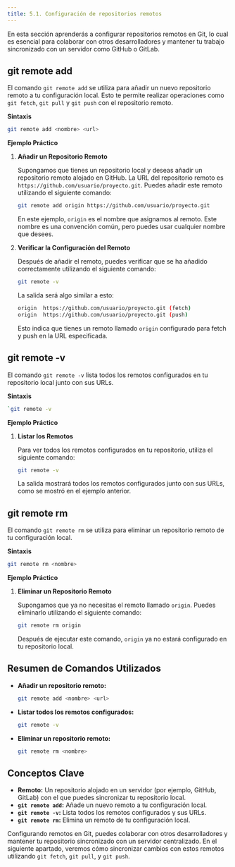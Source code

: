 ```yaml
---
title: 5.1. Configuración de repositorios remotos
---
```



En esta sección aprenderás a configurar repositorios remotos en Git, lo cual es esencial para colaborar con otros desarrolladores y mantener tu trabajo sincronizado con un servidor como GitHub o GitLab.

## git remote add

El comando `git remote add` se utiliza para añadir un nuevo repositorio remoto a tu configuración local. Esto te permite realizar operaciones como `git fetch`, `git pull` y `git push` con el repositorio remoto.

**Sintaxis**

```bash
git remote add <nombre> <url>
```

**Ejemplo Práctico**

1. **Añadir un Repositorio Remoto**

   Supongamos que tienes un repositorio local y deseas añadir un repositorio remoto alojado en GitHub. La URL del repositorio remoto es `https://github.com/usuario/proyecto.git`. Puedes añadir este remoto utilizando el siguiente comando:

   ```bash
   git remote add origin https://github.com/usuario/proyecto.git
   ```

   En este ejemplo, `origin` es el nombre que asignamos al remoto. Este nombre es una convención común, pero puedes usar cualquier nombre que desees.

2. **Verificar la Configuración del Remoto**

   Después de añadir el remoto, puedes verificar que se ha añadido correctamente utilizando el siguiente comando:

   ```bash
   git remote -v
   ```

   La salida será algo similar a esto:

   ```bash
   origin  https://github.com/usuario/proyecto.git (fetch)
   origin  https://github.com/usuario/proyecto.git (push)
   ```

   Esto indica que tienes un remoto llamado `origin` configurado para fetch y push en la URL especificada.

## git remote -v

El comando `git remote -v` lista todos los remotos configurados en tu repositorio local junto con sus URLs.

**Sintaxis**

```bash
`git remote -v
```

**Ejemplo Práctico**

1. **Listar los Remotos**

   Para ver todos los remotos configurados en tu repositorio, utiliza el siguiente comando:

   ```bash
   git remote -v
   ```

   La salida mostrará todos los remotos configurados junto con sus URLs, como se mostró en el ejemplo anterior.

## git remote rm

El comando `git remote rm` se utiliza para eliminar un repositorio remoto de tu configuración local.

**Sintaxis**

```bash
git remote rm <nombre>
```

**Ejemplo Práctico**

1. **Eliminar un Repositorio Remoto**

   Supongamos que ya no necesitas el remoto llamado `origin`. Puedes eliminarlo utilizando el siguiente comando:

   ```bash
   git remote rm origin
   ```

   Después de ejecutar este comando, `origin` ya no estará configurado en tu repositorio local.

## Resumen de Comandos Utilizados

- **Añadir un repositorio remoto:**
  ```bash
  git remote add <nombre> <url>
  ```

- **Listar todos los remotos configurados:**
  ```bash
  git remote -v
  ```

- **Eliminar un repositorio remoto:**
  ```bash
  git remote rm <nombre>
  ```

## Conceptos Clave

- **Remoto:** Un repositorio alojado en un servidor (por ejemplo, GitHub, GitLab) con el que puedes sincronizar tu repositorio local.
- **`git remote add`:** Añade un nuevo remoto a tu configuración local.
- **`git remote -v`:** Lista todos los remotos configurados y sus URLs.
- **`git remote rm`:** Elimina un remoto de tu configuración local.

Configurando remotos en Git, puedes colaborar con otros desarrolladores y mantener tu repositorio sincronizado con un servidor centralizado. En el siguiente apartado, veremos cómo sincronizar cambios con estos remotos utilizando `git fetch`, `git pull`, y `git push`.

<DocsRating />